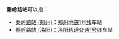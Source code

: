 '''秦岭路站'''可以指：
* [[秦岭路站_(郑州)|秦岭路站 (郑州)]]：[[郑州地铁1号线|郑州地铁1号线]]车站
* [[秦岭路站_(洛阳)|秦岭路站 (洛阳)]]：[[洛阳轨道交通1号线|洛阳轨道交通1号线]]车站

{{消歧义|cat=四字车站名消歧义}}